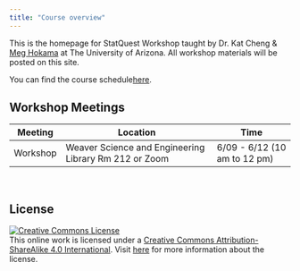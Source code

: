 ---
title: "Course overview"
---

This is the homepage for StatQuest Workshop taught by Dr. Kat Cheng & [Meg Hokama](https://meganhokama.github.io/website/) at The University of Arizona. All workshop materials will be posted on this site.

You can find the course schedule[here](index.qmd).

## Workshop Meetings

| Meeting  | Location                                              | Time                        |
|----------|-------------------------------------------------------|-----------------------------|
| Workshop | Weaver Science and Engineering Library Rm 212 or Zoom | 6/09 - 6/12 (10 am to 12 pm)|

<br>

## **License**

[![Creative Commons License](https://licensebuttons.net/l/by-sa/4.0/88x31.png){alt="Creative Commons License"}](https://creativecommons.org/licenses/by-sa/4.0/)\
This online work is licensed under a [Creative Commons Attribution-ShareAlike 4.0 International](https://creativecommons.org/licenses/by-sa/4.0/). Visit [here](https://github.com/dukestatsciintrods/blob/master/LICENSE.md) for more information about the license.
